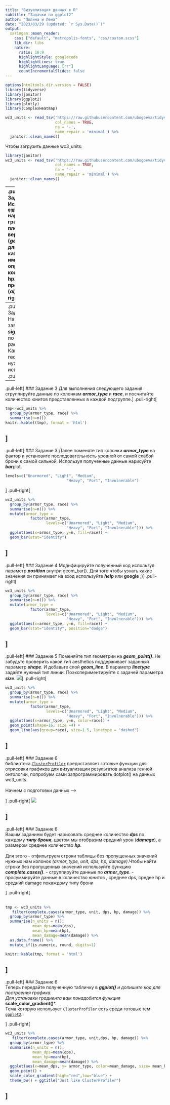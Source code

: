 ```yaml
---
title: "Визуализация данных в R"
subtitle: "Задачки по ggplot2"
author: "Полина и Лена"
date: "2023/03/29 (updated: `r Sys.Date()`)"
output:
  xaringan::moon_reader:
    css: ["default", "metropolis-fonts", "css/custom.scss"]
    lib_dir: libs
    nature:
      ratio: 16:9
      highlightStyle: googlecode
      highlightLines: true
      highlightLanguage: ["r"]
      countIncrementalSlides: false
---
```


```r
options(htmltools.dir.version = FALSE)
library(tidyverse)
library(janitor)
library(ggplot2)
library(plotly)
library(ComplexHeatmap)

wc3_units <- read_tsv('https://raw.githubusercontent.com/ubogoeva/tidyverse_tutorial/master/data/wc3_heroes.txt',
                      col_names = TRUE, 
                      na = '-', 
                      name_repair = 'minimal') %>% 
  janitor::clean_names()
```

Чтобы загрузить данные wc3_units:

```r
library(janitor)
wc3_units <- read_tsv('https://raw.githubusercontent.com/ubogoeva/tidyverse_tutorial/master/data/wc3_heroes.txt',
                      col_names = TRUE, 
                      na = '-', 
                      name_repair = 'minimal') %>% 
  janitor::clean_names()
```

---
.pull-left[
### Задание 1
Используя `ggplot2` нарисуйте график плотности вероятности (***geom_density***) для юнита каждой рассы иметь определенное количество hp. Настройте прозрачность (***alpha***).
]
.pull-right[
```r
wc3_units %>%
  ggplot(aes(x=hp, fill=race)) +
  geom_density(alpha=0.5)
```
]
---
.pull-left[
### Задание 2
<br>Нарисуйте зависимость ***sight*** от ***speed*** по каждой расе.
<br>Какую геометрию нужно использовать?
]
.pull-right[
```r
wc3_units %>%
  ggplot(aes(sight, speed, color = race)) +
  geom_point(size=4)
```
]
---
.pull-left[
### Задание 3
Для выполнения следующего задания сгруппируйте данные по колонкам ***armor_type*** и ***race***, и посчитайте количество юнитов представленных в каждой подгруппе.
]
.pull-right[
```r
tmp<-wc3_units %>%
  group_by(armor_type, race) %>%
  summarise(n=n())
knitr::kable((tmp), format = 'html')
```
]
---
.pull-left[
### Задание 3
Далее поменяте тип колонки ***armor_type*** на фактор и установите последовательность уровней от самой слабой брони к самой сильной. Используя полученные данные нарисуйте ***bar***plot.
```r
levels=c("Unarmored", "Light", "Medium",
                           "Heavy", "Fort", "Invulnerable")
```
]
.pull-right[
```r
wc3_units %>%
  group_by(armor_type, race) %>%
  summarise(n=n()) %>%
  mutate(armor_type =
           factor(armor_type,
                  levels=c("Unarmored", "Light", "Medium",
                           "Heavy", "Fort", "Invulnerable"))) %>%
  ggplot(aes(x=armor_type, y=n, fill=race)) +
  geom_bar(stat="identity")
```
]
---
.pull-left[
### Задание 4
Модифицируйте полученный код используя параметр ***position*** внутри geom_bar(). Для того чтобы узнать какие значения он принимает на вход используйте ***help*** или **google** ;)
]
.pull-right[
```r
wc3_units %>%
  group_by(armor_type, race) %>%
  summarise(n=n()) %>%
  mutate(armor_type =
           factor(armor_type,
                  levels=c("Unarmored", "Light", "Medium",
                           "Heavy", "Fort", "Invulnerable"))) %>%
  ggplot(aes(x=armor_type, y=n, fill=race)) +
  geom_bar(stat="identity", position="dodge")
```
]
---
.pull-left[
### Задание 5
Поменяйте тип геометрии на ***geom_point()***. Не забудьте проверить какой тип aesthetics поддерживает заданный параметр ***shape***. И добавьте слой ***geom_line***. В параметр ***linetype*** задайте нужный тип линии. Поэкспериментируйте с задачей параметра ***size***.
<img src="img/ggplot2-line-type-line-type-1.png">
]
.pull-right[
```r
wc3_units %>%
  group_by(armor_type, race) %>%
  summarise(n=n()) %>%
  mutate(armor_type =
           factor(armor_type,
                  levels=c("Unarmored", "Light", "Medium",
                           "Heavy", "Fort", "Invulnerable"))) %>%
  ggplot(aes(x=armor_type, y=n, color=race)) +
  geom_point(shape=16, size =4) +
  geom_line(aes(group=race), size=1.5, linetype = "dashed")
```
]
---
.pull-left[
### Задание 6
<br>библиотека [`ClusterProfiler`](https://yulab-smu.top/biomedical-knowledge-mining-book/enrichplot.html) предоставляет готовые функции для отрисовки графиков для визуализации результатов анализа генной онтологии, попробуем сами запрограммировать dotplot() на данных wc3_units.
<br>
<br>Начнем с подготовки данных --->

]
.pull-right[
<img src="img/Dotplotcap-1.png">

]
---
.pull-left[
### Задание 6
<br>Вашим заданием будет нарисовать среднее количество ***dps*** по каждому ***типу брони***, цветом мы отобразим средний урон (***damage***), а размером среднее количество ***hp***.
<br>
<br>Для этого
  - отфильтруем строки таблицы без пропущенных значений нужных нам колонок *(armor_type, unit, dps, hp, damage)*.Чтобы найти строки без пропущенных значений используйте функцию ***complete.cases()***.
  - сгруппируйте данные по ***armor_type***.
  - просуммируйте данные в количество юнитов , среднее dps, средее hp и средний damage покаждому типу брони

]
.pull-right[
<br>
<br>
```r
tmp <- wc3_units %>%
   filter(complete.cases(armor_type, unit, dps, hp, damage)) %>%
  group_by(armor_type) %>%
  summarise(n_units = n(), 
            mean_dps=mean(dps),
            mean_hp=mean(hp),
            mean_damage=mean(damage)) %>%
  as.data.frame() %>%
  mutate_if(is.numeric, round, digits=1)

knitr::kable(tmp, format = 'html')
```
]
---
.pull-left[
### Задание 6
<br>Теперь передайте полученную табличку в ***ggplot()** и допишите код для построения графика.
<br>Для установки градиента вам понадобится функция ***scale_color_gradient()***.
<br>Тема которую использует `ClusterProfiler` есть среди готовых тем [`ggplot2`](https://ggplot2.tidyverse.org/reference/ggtheme.html).

]
.pull-right[
```r
wc3_units %>%
   filter(complete.cases(armor_type, unit,dps, hp, damage)) %>%
  group_by(armor_type) %>%
  summarise(n_units = n(), 
            mean_dps=mean(dps),
            mean_hp=mean(hp),
            mean_damage=mean(damage)) %>%
  ggplot(aes(x=mean_dps, y= armor_type, color=mean_damage, size= mean_hp)) +
  geom_point() +
  scale_color_gradient(high="red",low="blue") +
  theme_bw() + ggtitle("Just like ClusterProfiler")
```
]
---
